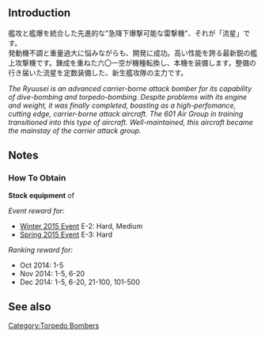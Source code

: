 {{Template:Equipmentinfo
|name = Ryuusei (601 Air Group) 
|id = 113 
|japanesename = 流星(六〇一空) 
|icon = {{BluePlane}}
|type = Carrier-based Torpedo Bomber
|effect = {{Torpedo}}+13 {{ASW}}+5 {{Hit}}+1 {{LOS}}+3 
|radius = 6
|scrap = {{Fuel}}2 {{Ammo}}5 {{Bauxite}}10 
|image = <gallery type="slideshow" widths="360px" position="center" hideaddbutton="true">
Equipment113-1.png
Equipment113-2.png
Equipment113-3.png
Equipment113-4.png
</gallery>
|CVL = lime
|CV = lime
|CVB = lime
}}

==Introduction==
艦攻と艦爆を統合した先進的な"急降下爆撃可能な雷撃機"、それが「流星」です。<br>発動機不調と重量過大に悩みながらも、開発に成功。高い性能を誇る最新鋭の艦上攻撃機です。錬成を重ねた六〇一空が機種転換し、本機を装備します。整備の行き届いた流星を定数装備した、新生艦攻隊の主力です。 

''The Ryuusei is an advanced carrier-borne attack bomber for its capability of dive-bombing and torpedo-bombing. Despite problems with its engine and weight, it was finally completed, boasting as a high-perfomance, cutting edge, carrier-borne attack aircraft. The 601 Air Group in training transitioned into this type of aircraft. Well-maintained, this aircraft became the mainstay of the carrier attack group.'' 

==Notes==
<div class="mw-collapsible"><h3>How To Obtain</h3>
<div class="mw-collapsible-content">
'''Stock equipment''' of {{Ship/Link|Katsuragi Kai}}

''Event reward for:''
* [[Winter 2015 Event]] E-2: Hard, Medium
* [[Spring 2015 Event]] E-3: Hard

''Ranking reward for:''
* Oct 2014: 1-5
* Nov 2014: 1-5, 6-20
* Dec 2014: 1-5, 6-20, 21-100, 101-500

</div></div>

==See also==
{{Equipmentlist}}
[[Category:Torpedo Bombers]]